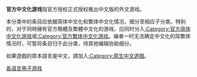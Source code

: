 {{细分}}

'''官方中文化游戏'''指官方授权正式授权推出中文版的外文游戏。

本分类中的条目应依据简体中文化和繁体中文化情况，细分至相应子分类。特别的，对于同時擁有官方簡體及繁體中文化的游戏，应同时分入[[:Category:官方简体中文化游戏|:Category:官方简体中文化游戏]]或[[:Category:官方繁体中文化游戏|:Category:官方繁体中文化游戏]]。编者一时无法确定中文化的简繁体情况时，可暂将条目归于此分类，待其他编辑协助细分。

如果遊戲的原本語言是中文，請加入[[:Category:原生中文遊戲|:Category:原生中文遊戲]]。

[[Category:各语言电子游戏|]]